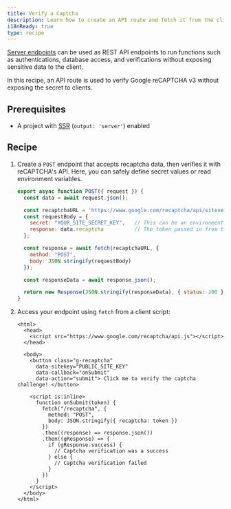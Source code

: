 ```yaml
---
title: Verify a Captcha
description: Learn how to create an API route and fetch it from the client.
i18nReady: true
type: recipe
---
```


[Server endpoints](/en/core-concepts/endpoints/#server-endpoints-api-routes) can be used as REST API endpoints to run functions such as authentications, database access, and verifications without exposing sensitive data to the client.

In this recipe, an API route is used to verify Google reCAPTCHA v3 without exposing the secret to clients.

## Prerequisites
- A project with [SSR](/en/guides/server-side-rendering/) (`output: 'server'`) enabled

## Recipe

1. Create a `POST` endpoint that accepts recaptcha data, then verifies it with reCAPTCHA's API. Here, you can safely define secret values or read environment variables.

    ```js title="src/pages/recaptcha.js"
    export async function POST({ request }) {
      const data = await request.json();

      const recaptchaURL = 'https://www.google.com/recaptcha/api/siteverify';
      const requestBody = {
        secret: "YOUR_SITE_SECRET_KEY",   // This can be an environment variable
        response: data.recaptcha          // The token passed in from the client
      };

      const response = await fetch(recaptchaURL, {
        method: "POST",
        body: JSON.stringify(requestBody)
      });

      const responseData = await response.json();

      return new Response(JSON.stringify(responseData), { status: 200 });
    }
    ```

2. Access your endpoint using `fetch` from a client script:

    ```astro title="src/pages/index.astro"
    <html>
      <head>
        <script src="https://www.google.com/recaptcha/api.js"></script>
      </head>

      <body>
        <button class="g-recaptcha" 
          data-sitekey="PUBLIC_SITE_KEY" 
          data-callback="onSubmit" 
          data-action="submit"> Click me to verify the captcha challenge! </button>

        <script is:inline>
          function onSubmit(token) {
            fetch("/recaptcha", {
              method: "POST",
              body: JSON.stringify({ recaptcha: token })
            })
            .then((response) => response.json())
            .then((gResponse) => {
              if (gResponse.success) {
                // Captcha verification was a success
              } else {
                // Captcha verification failed
              }
            })
          }
        </script>
      </body>
    </html>
    ```
